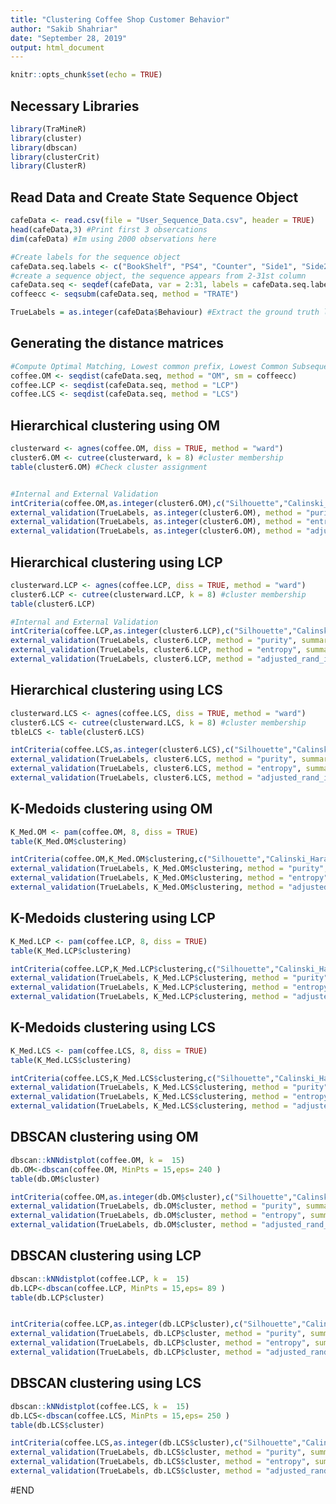 ---
title: "Clustering Coffee Shop Customer Behavior"
author: "Sakib Shahriar"
date: "September 28, 2019"
output: html_document
---

```{r setup, include=FALSE}
knitr::opts_chunk$set(echo = TRUE)
```


## Necessary Libraries
```{r }
library(TraMineR)
library(cluster)
library(dbscan)
library(clusterCrit)
library(ClusterR)
```


## Read Data and Create State Sequence Object


```{r }
cafeData <- read.csv(file = "User_Sequence_Data.csv", header = TRUE)
head(cafeData,3) #Print first 3 obsercations
dim(cafeData) #Im using 2000 observations here

#Create labels for the sequence object
cafeData.seq.labels <- c("BookShelf", "PS4", "Counter", "Side1", "Side2", "Business", "Corner")
#create a sequence object, the sequence appears from 2-31st column
cafeData.seq <- seqdef(cafeData, var = 2:31, labels = cafeData.seq.labels)
coffeecc <- seqsubm(cafeData.seq, method = "TRATE")

TrueLabels = as.integer(cafeData$Behaviour) #Extract the ground truth labels as integers
```



## Generating the distance matrices


```{r }
#Compute Optimal Matching, Lowest common prefix, Lowest Common Subsequence distance matrix
coffee.OM <- seqdist(cafeData.seq, method = "OM", sm = coffeecc)
coffee.LCP <- seqdist(cafeData.seq, method = "LCP")
coffee.LCS <- seqdist(cafeData.seq, method = "LCS")

```


## Hierarchical clustering using OM


```{r }
clusterward <- agnes(coffee.OM, diss = TRUE, method = "ward")
cluster6.OM <- cutree(clusterward, k = 8) #cluster membership
table(cluster6.OM) #Check cluster assignment


#Internal and External Validation
intCriteria(coffee.OM,as.integer(cluster6.OM),c("Silhouette","Calinski_Harabasz","Dunn")) 
external_validation(TrueLabels, as.integer(cluster6.OM), method = "purity", summary_stats = FALSE)
external_validation(TrueLabels, as.integer(cluster6.OM), method = "entropy", summary_stats = FALSE)
external_validation(TrueLabels, as.integer(cluster6.OM), method = "adjusted_rand_index", summary_stats = FALSE)

```



## Hierarchical clustering using LCP


```{r }
clusterward.LCP <- agnes(coffee.LCP, diss = TRUE, method = "ward")
cluster6.LCP <- cutree(clusterward.LCP, k = 8) #cluster membership
table(cluster6.LCP)

#Internal and External Validation
intCriteria(coffee.LCP,as.integer(cluster6.LCP),c("Silhouette","Calinski_Harabasz","Dunn"))
external_validation(TrueLabels, cluster6.LCP, method = "purity", summary_stats = FALSE)
external_validation(TrueLabels, cluster6.LCP, method = "entropy", summary_stats = FALSE)
external_validation(TrueLabels, cluster6.LCP, method = "adjusted_rand_index", summary_stats = FALSE)

```


## Hierarchical clustering using LCS


```{r }
clusterward.LCS <- agnes(coffee.LCS, diss = TRUE, method = "ward")
cluster6.LCS <- cutree(clusterward.LCS, k = 8) #cluster membership
tbleLCS <- table(cluster6.LCS)

intCriteria(coffee.LCS,as.integer(cluster6.LCS),c("Silhouette","Calinski_Harabasz","Dunn"))
external_validation(TrueLabels, cluster6.LCS, method = "purity", summary_stats = FALSE)
external_validation(TrueLabels, cluster6.LCS, method = "entropy", summary_stats = FALSE)
external_validation(TrueLabels, cluster6.LCS, method = "adjusted_rand_index", summary_stats = FALSE)

```

## K-Medoids clustering using OM


```{r }
K_Med.OM <- pam(coffee.OM, 8, diss = TRUE)
table(K_Med.OM$clustering)

intCriteria(coffee.OM,K_Med.OM$clustering,c("Silhouette","Calinski_Harabasz","Dunn"))
external_validation(TrueLabels, K_Med.OM$clustering, method = "purity", summary_stats = FALSE)
external_validation(TrueLabels, K_Med.OM$clustering, method = "entropy", summary_stats = FALSE)
external_validation(TrueLabels, K_Med.OM$clustering, method = "adjusted_rand_index", summary_stats = FALSE)

```

## K-Medoids clustering using LCP


```{r }
K_Med.LCP <- pam(coffee.LCP, 8, diss = TRUE)
table(K_Med.LCP$clustering)

intCriteria(coffee.LCP,K_Med.LCP$clustering,c("Silhouette","Calinski_Harabasz","Dunn"))
external_validation(TrueLabels, K_Med.LCP$clustering, method = "purity", summary_stats = FALSE)
external_validation(TrueLabels, K_Med.LCP$clustering, method = "entropy", summary_stats = FALSE)
external_validation(TrueLabels, K_Med.LCP$clustering, method = "adjusted_rand_index", summary_stats = FALSE)

```



## K-Medoids clustering using LCS


```{r }
K_Med.LCS <- pam(coffee.LCS, 8, diss = TRUE)
table(K_Med.LCS$clustering)

intCriteria(coffee.LCS,K_Med.LCS$clustering,c("Silhouette","Calinski_Harabasz","Dunn"))
external_validation(TrueLabels, K_Med.LCS$clustering, method = "purity", summary_stats = FALSE)
external_validation(TrueLabels, K_Med.LCS$clustering, method = "entropy", summary_stats = FALSE)
external_validation(TrueLabels, K_Med.LCS$clustering, method = "adjusted_rand_index", summary_stats = FALSE)

```


## DBSCAN clustering using OM


```{r }
dbscan::kNNdistplot(coffee.OM, k =  15)
db.OM<-dbscan(coffee.OM, MinPts = 15,eps= 240 )
table(db.OM$cluster)

intCriteria(coffee.OM,as.integer(db.OM$cluster),c("Silhouette","Calinski_Harabasz","Dunn"))
external_validation(TrueLabels, db.OM$cluster, method = "purity", summary_stats = FALSE)
external_validation(TrueLabels, db.OM$cluster, method = "entropy", summary_stats = FALSE)
external_validation(TrueLabels, db.OM$cluster, method = "adjusted_rand_index", summary_stats = FALSE)

```


## DBSCAN clustering using LCP


```{r }
dbscan::kNNdistplot(coffee.LCP, k =  15)
db.LCP<-dbscan(coffee.LCP, MinPts = 15,eps= 89 )
table(db.LCP$cluster)


intCriteria(coffee.LCP,as.integer(db.LCP$cluster),c("Silhouette","Calinski_Harabasz","Dunn"))
external_validation(TrueLabels, db.LCP$cluster, method = "purity", summary_stats = FALSE)
external_validation(TrueLabels, db.LCP$cluster, method = "entropy", summary_stats = FALSE)
external_validation(TrueLabels, db.LCP$cluster, method = "adjusted_rand_index", summary_stats = FALSE)

```


## DBSCAN clustering using LCS


```{r }
dbscan::kNNdistplot(coffee.LCS, k =  15)
db.LCS<-dbscan(coffee.LCS, MinPts = 15,eps= 250 )
table(db.LCS$cluster)

intCriteria(coffee.LCS,as.integer(db.LCS$cluster),c("Silhouette","Calinski_Harabasz","Dunn"))
external_validation(TrueLabels, db.LCS$cluster, method = "purity", summary_stats = FALSE)
external_validation(TrueLabels, db.LCS$cluster, method = "entropy", summary_stats = FALSE)
external_validation(TrueLabels, db.LCS$cluster, method = "adjusted_rand_index", summary_stats = FALSE)

```
#END